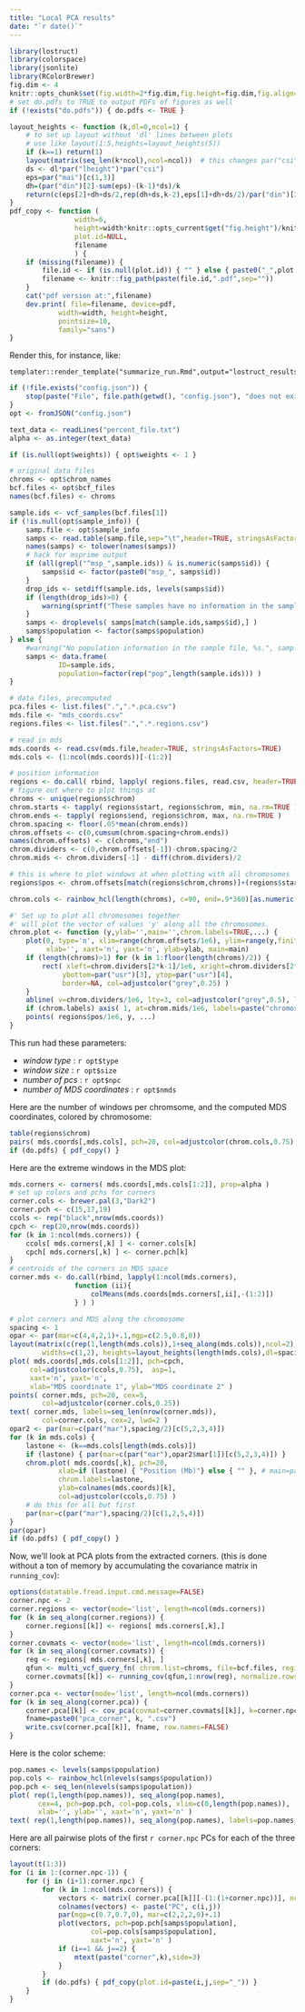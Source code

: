 ```yaml
---
title: "Local PCA results"
date: "`r date()`"
---
```


```r
library(lostruct)
library(colorspace)
library(jsonlite)
library(RColorBrewer)
fig.dim <- 4
knitr::opts_chunk$set(fig.width=2*fig.dim,fig.height=fig.dim,fig.align='center')
# set do.pdfs to TRUE to output PDFs of figures as well
if (!exists("do.pdfs")) { do.pdfs <- TRUE }
```
```r
layout_heights <- function (k,dl=0,ncol=1) {
    # to set up layout without 'dl' lines between plots
    # use like layout(1:5,heights=layout_heights(5))
    if (k==1) return(1)
    layout(matrix(seq_len(k*ncol),ncol=ncol))  # this changes par("csi")
    ds <- dl*par("lheight")*par("csi")
    eps=par("mai")[c(1,3)]
    dh=(par("din")[2]-sum(eps)-(k-1)*ds)/k
    return(c(eps[2]+dh+ds/2,rep(dh+ds,k-2),eps[1]+dh+ds/2)/par("din")[2])
}
pdf_copy <- function (
                width=6,
                height=width*knitr::opts_current$get("fig.height")/knitr::opts_current$get("fig.width"),
                plot.id=NULL,
                filename
                ) {
    if (missing(filename)) {
        file.id <- if (is.null(plot.id)) { "" } else { paste0("_",plot.id) }
        filename <- knitr::fig_path(paste(file.id,".pdf",sep=""))
    }
    cat("pdf version at:",filename)
    dev.print( file=filename, device=pdf, 
            width=width, height=height,
            pointsize=10,
            family="sans")
}
```

Render this, for instance, like:
```
templater::render_template("summarize_run.Rmd",output="lostruct_results/type_snp_size_10000_jobid_324902/run_summary.html",change.rootdir=TRUE)
```

```r
if (!file.exists("config.json")) {
    stop(paste("File", file.path(getwd(), "config.json"), "does not exist. Cannot continue."))
}
opt <- fromJSON("config.json")

text_data <- readLines("percent_file.txt")
alpha <- as.integer(text_data)

if (is.null(opt$weights)) { opt$weights <- 1 }

# original data files
chroms <- opt$chrom_names
bcf.files <- opt$bcf_files
names(bcf.files) <- chroms

sample.ids <- vcf_samples(bcf.files[1])
if (!is.null(opt$sample_info)) {
    samp.file <- opt$sample_info
    samps <- read.table(samp.file,sep="\t",header=TRUE, stringsAsFactors=TRUE)
    names(samps) <- tolower(names(samps))
    # hack for msprime output
    if (all(grepl("^msp_",sample.ids)) & is.numeric(samps$id)) {
        samps$id <- factor(paste0("msp_", samps$id))
    }
    drop_ids <- setdiff(sample.ids, levels(samps$id))
    if (length(drop_ids)>0) {
        warning(sprintf("These samples have no information in the samples file, %s:\n  %s.", samp.file, paste(drop_ids,collapse=" ")))
    }
    samps <- droplevels( samps[match(sample.ids,samps$id),] )
    samps$population <- factor(samps$population)
} else {
    #warning("No population information in the sample file, %s.", samp.file)
    samps <- data.frame( 
            ID=sample.ids,
            population=factor(rep("pop",length(sample.ids))) )
}

# data files, precomputed
pca.files <- list.files(".",".*.pca.csv")
mds.file <- "mds_coords.csv"
regions.files <- list.files(".",".*.regions.csv")

# read in mds
mds.coords <- read.csv(mds.file,header=TRUE, stringsAsFactors=TRUE)
mds.cols <- (1:ncol(mds.coords))[-(1:2)]

# position information
regions <- do.call( rbind, lapply( regions.files, read.csv, header=TRUE, stringsAsFactors=TRUE ) )
# figure out where to plot things at
chroms <- unique(regions$chrom)
chrom.starts <- tapply( regions$start, regions$chrom, min, na.rm=TRUE )
chrom.ends <- tapply( regions$end, regions$chrom, max, na.rm=TRUE )
chrom.spacing <- floor(.05*mean(chrom.ends))
chrom.offsets <- c(0,cumsum(chrom.spacing+chrom.ends))
names(chrom.offsets) <- c(chroms,"end")
chrom.dividers <- c(0,chrom.offsets[-1])-chrom.spacing/2
chrom.mids <- chrom.dividers[-1] - diff(chrom.dividers)/2

# this is where to plot windows at when plotting with all chromosomes
regions$pos <- chrom.offsets[match(regions$chrom,chroms)]+(regions$start+regions$end)/2

chrom.cols <- rainbow_hcl(length(chroms), c=90, end=.9*360)[as.numeric(regions$chrom)]

#' Set up to plot all chromosomes together
#' will plot the vector of values 'y' along all the chromosomes.
chrom.plot <- function (y,ylab='',main='',chrom.labels=TRUE,...) {
    plot(0, type='n', xlim=range(chrom.offsets/1e6), ylim=range(y,finite=TRUE), 
         xlab='', xaxt='n', yaxt='n', ylab=ylab, main=main)
    if (length(chroms)>1) for (k in 1:floor(length(chroms)/2)) {
        rect( xleft=chrom.dividers[2*k-1]/1e6, xright=chrom.dividers[2*k]/1e6, 
             ybottom=par("usr")[3], ytop=par("usr")[4], 
             border=NA, col=adjustcolor("grey",0.25) )
    }
    abline( v=chrom.dividers/1e6, lty=3, col=adjustcolor("grey",0.5), lwd=2 )
    if (chrom.labels) axis( 1, at=chrom.mids/1e6, labels=paste("chromosome", chroms), las=0, tick=FALSE )
    points( regions$pos/1e6, y, ...)
}
```

This run had these parameters:

- *window type* : `r opt$type`
- *window size* : `r opt$size`
- *number of pcs* : `r opt$npc`
- *number of MDS coordinates* : `r opt$nmds`

Here are the number of windows per chromsome,
and the computed MDS coordinates, colored by chromosome:
```r
table(regions$chrom)
pairs( mds.coords[,mds.cols], pch=20, col=adjustcolor(chrom.cols,0.75) )
if (do.pdfs) { pdf_copy() }
```

Here are the extreme windows in the MDS plot:
```r
mds.corners <- corners( mds.coords[,mds.cols[1:2]], prop=alpha )
# set up colors and pchs for corners
corner.cols <- brewer.pal(3,"Dark2")
corner.pch <- c(15,17,19)
ccols <- rep("black",nrow(mds.coords))
cpch <- rep(20,nrow(mds.coords))
for (k in 1:ncol(mds.corners)) {
    ccols[ mds.corners[,k] ] <- corner.cols[k]
    cpch[ mds.corners[,k] ] <- corner.pch[k]
}
# centroids of the corners in MDS space
corner.mds <- do.call(rbind, lapply(1:ncol(mds.corners), 
                function (ii){
                    colMeans(mds.coords[mds.corners[,ii],-(1:2)])
                } ) )
```
```r
# plot corners and MDS along the chromosome
spacing <- 1
opar <- par(mar=c(4,4,2,1)+.1,mgp=c(2.5,0.8,0))
layout(matrix(c(rep(1,length(mds.cols)),1+seq_along(mds.cols)),ncol=2),
        widths=c(1,2), heights=layout_heights(length(mds.cols),dl=spacing,ncol=2))
plot( mds.coords[,mds.cols[1:2]], pch=cpch, 
     col=adjustcolor(ccols,0.75),  asp=1,
     xaxt='n', yaxt='n',
     xlab="MDS coordinate 1", ylab="MDS coordinate 2" )
points( corner.mds, pch=20, cex=5,
        col=adjustcolor(corner.cols,0.25))
text( corner.mds, labels=seq_len(nrow(corner.mds)), 
        col=corner.cols, cex=2, lwd=2 )
opar2 <- par(mar=c(par("mar"),spacing/2)[c(5,2,3,4)])
for (k in mds.cols) {
    lastone <- (k==mds.cols[length(mds.cols)])
    if (lastone) { par(mar=c(par("mar"),opar2$mar[1])[c(5,2,3,4)]) }
    chrom.plot( mds.coords[,k], pch=20, 
            xlab=if (lastone) { "Position (Mb)"} else { "" }, # main=paste("MDS coordinate",match(k,mds.cols)),
            chrom.labels=lastone,
            ylab=colnames(mds.coords)[k],
            col=adjustcolor(ccols,0.75) )
    # do this for all but first
    par(mar=c(par("mar"),spacing/2)[c(1,2,5,4)])
}
par(opar)
if (do.pdfs) { pdf_copy() }
```


Now, we'll look at PCA plots from the extracted corners.
(this is done without a ton of memory by accumulating the covariance matrix in `running_cov`):
```r
options(datatable.fread.input.cmd.message=FALSE)
corner.npc <- 2
corner.regions <- vector(mode='list', length=ncol(mds.corners))
for (k in seq_along(corner.regions)) {
    corner.regions[[k]] <- regions[ mds.corners[,k],]
}
corner.covmats <- vector(mode='list', length=ncol(mds.corners))
for (k in seq_along(corner.covmats)) {
    reg <- regions[ mds.corners[,k], ]
    qfun <- multi_vcf_query_fn( chrom.list=chroms, file=bcf.files, regions=reg )
    corner.covmats[[k]] <- running_cov(qfun,1:nrow(reg), normalize.rows=TRUE)
}
corner.pca <- vector(mode='list', length=ncol(mds.corners))
for (k in seq_along(corner.pca)) {
    corner.pca[[k]] <- cov_pca(covmat=corner.covmats[[k]], k=corner.npc, w=opt$weights)
    fname=paste0("pca_corner", k, ".csv")
    write.csv(corner.pca[[k]], fname, row.names=FALSE)
}
```

Here is the color scheme:
```r
pop.names <- levels(samps$population)
pop.cols <- rainbow_hcl(nlevels(samps$population))
pop.pch <- seq_len(nlevels(samps$population))
plot( rep(1,length(pop.names)), seq_along(pop.names), 
       cex=4, pch=pop.pch, col=pop.cols, xlim=c(0,length(pop.names)),
       xlab='', ylab='', xaxt='n', yaxt='n' )
text( rep(1,length(pop.names)), seq_along(pop.names), labels=pop.names, pos=4 )
```


Here are all pairwise plots of the first `r corner.npc` PCs for each of the three corners:
```r
layout(t(1:3))
for (i in 1:(corner.npc-1)) {
    for (j in (i+1):corner.npc) {
        for (k in 1:ncol(mds.corners)) {
            vectors <- matrix( corner.pca[[k]][-(1:(1+corner.npc))], ncol=corner.npc )[,c(i,j)]
            colnames(vectors) <- paste("PC", c(i,j))
            par(mgp=c(0.7,0.7,0), mar=c(2,2,2,0)+.1)
            plot(vectors, pch=pop.pch[samps$population], 
                    col=pop.cols[samps$population],
                    xaxt='n', yaxt='n' )
            if (i==1 && j==2) {
                mtext(paste("corner",k),side=3)
            }
        }
        if (do.pdfs) { pdf_copy(plot.id=paste(i,j,sep="_")) }
    }
}
```


